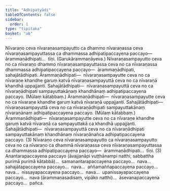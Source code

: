 ```yaml
---
title: "Adhipatyādi"
tableOfContents: false
sidebar:
  order: 1
type: "tipitaka"
basket: "ab"
---
```



<DynamicBreadcrumb />

<Division number="102">

<Paragraph number="2113">
Nīvaraṇo ceva nīvaraṇasampayutto ca dhammo nīvaraṇassa ceva nīvaraṇasampayuttassa ca dhammassa adhipatipaccayena paccayo—  ārammaṇādhipati…  tīṇi. (Garukārammaṇāyeva.)
</Paragraph>

<Paragraph number="2114">
Nīvaraṇasampayutto ceva no ca nīvaraṇo dhammo nīvaraṇasampayuttassa ceva no ca nīvaraṇassa dhammassa adhipatipaccayena paccayo—  ārammaṇādhipati, sahajātādhipati. <Emphasis>Ārammaṇādhipati</Emphasis>—  nīvaraṇasampayutte ceva no ca nīvaraṇe khandhe garuṃ katvā nīvaraṇasampayuttā ceva no ca nīvaraṇā khandhā uppajjanti. <Emphasis>Sahajātādhipati</Emphasis>—  nīvaraṇasampayuttā ceva no ca nīvaraṇādhipati sampayuttakānaṃ khandhānaṃ adhipatipaccayena paccayo. (Mūlaṃ kātabbaṃ.) <Emphasis>Ārammaṇādhipati</Emphasis>—  nīvaraṇasampayutte ceva no ca nīvaraṇe khandhe garuṃ katvā nīvaraṇā uppajjanti. <Emphasis>Sahajātādhipati</Emphasis>—  nīvaraṇasampayuttā ceva no ca nīvaraṇādhipati sampayuttakānaṃ nīvaraṇānaṃ adhipatipaccayena paccayo. (Mūlaṃ kātabbaṃ.) <Emphasis>Ārammaṇādhipati</Emphasis>—  nīvaraṇasampayutte ceva no ca nīvaraṇe khandhe garuṃ katvā nīvaraṇā ca sampayuttakā ca khandhā uppajjanti. <Emphasis>Sahajātādhipati</Emphasis>—  nīvaraṇasampayuttā ceva no ca nīvaraṇādhipati sampayuttakānaṃ khandhānaṃ nīvaraṇānañca adhipatipaccayena paccayo. (3)
</Paragraph>

</Division>
<Division number="103">

<Paragraph number="2115">
Nīvaraṇo ceva nīvaraṇasampayutto ca nīvaraṇasampayutto ceva no ca nīvaraṇo ca dhammā nīvaraṇassa ceva nīvaraṇasampayuttassa ca dhammassa adhipatipaccayena paccayo—  ārammaṇādhipati…  tīṇi. (3)
</Paragraph>

<Paragraph number="2116">
Anantarapaccayena paccayo (āvajjanāpi vuṭṭhānampi natthi, sabbattha purimā purimā kātabbā)…  samanantarapaccayena paccayo…  nava…  sahajātapaccayena paccayo…  nava…  aññamaññapaccayena paccayo…  nava…  nissayapaccayena paccayo…  nava…  upanissayapaccayena paccayo…  nava (ārammaṇasadisaṃ, vipāko natthi)…  āsevanapaccayena paccayo…  pañca.
</Paragraph>
</Division>